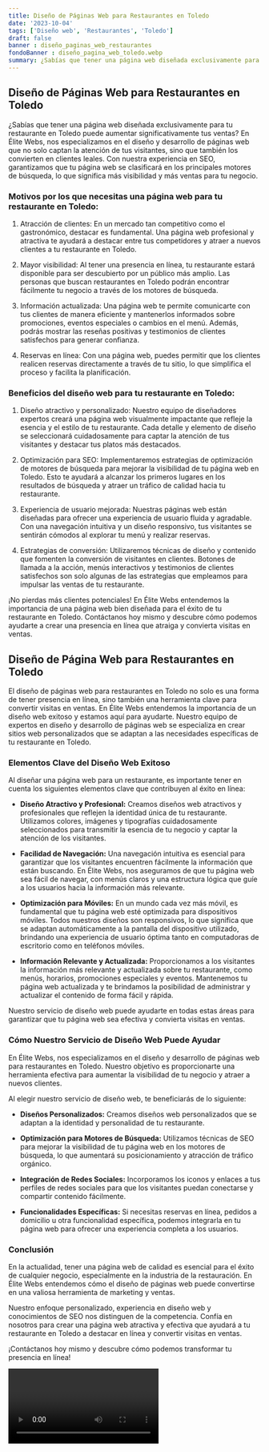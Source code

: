 ```yaml
---
title: Diseño de Páginas Web para Restaurantes en Toledo
date: '2023-10-04'
tags: ['Diseño web', 'Restaurantes', 'Toledo']
draft: false
banner : diseño_paginas_web_restaurantes
fondoBanner : diseño_pagina_web_toledo.webp
summary: ¿Sabías que tener una página web diseñada exclusivamente para tu restaurante en Toledo puede aumentar significativamente tus ventas? En Élite Webs, nos especializamos en el diseño y desarrollo de páginas web que no solo captan la atención de tus visitantes, sino que también los convierten en clientes leales. Con nuestra experiencia en SEO, garantizamos que tu página web se clasificará en los principales motores de búsqueda, lo que significa más visibilidad y más ventas para tu negocio.
---
```


## Diseño de Páginas Web para Restaurantes en Toledo

¿Sabías que tener una página web diseñada exclusivamente para tu restaurante en Toledo puede aumentar significativamente tus ventas? En Élite Webs, nos especializamos en el diseño y desarrollo de páginas web que no solo captan la atención de tus visitantes, sino que también los convierten en clientes leales. Con nuestra experiencia en SEO, garantizamos que tu página web se clasificará en los principales motores de búsqueda, lo que significa más visibilidad y más ventas para tu negocio.

### Motivos por los que necesitas una página web para tu restaurante en Toledo:

1. Atracción de clientes: En un mercado tan competitivo como el gastronómico, destacar es fundamental. Una página web profesional y atractiva te ayudará a destacar entre tus competidores y atraer a nuevos clientes a tu restaurante en Toledo.

2. Mayor visibilidad: Al tener una presencia en línea, tu restaurante estará disponible para ser descubierto por un público más amplio. Las personas que buscan restaurantes en Toledo podrán encontrar fácilmente tu negocio a través de los motores de búsqueda.

3. Información actualizada: Una página web te permite comunicarte con tus clientes de manera eficiente y mantenerlos informados sobre promociones, eventos especiales o cambios en el menú. Además, podrás mostrar las reseñas positivas y testimonios de clientes satisfechos para generar confianza.

4. Reservas en línea: Con una página web, puedes permitir que los clientes realicen reservas directamente a través de tu sitio, lo que simplifica el proceso y facilita la planificación.

### Beneficios del diseño web para tu restaurante en Toledo:

1. Diseño atractivo y personalizado: Nuestro equipo de diseñadores expertos creará una página web visualmente impactante que refleje la esencia y el estilo de tu restaurante. Cada detalle y elemento de diseño se seleccionará cuidadosamente para captar la atención de tus visitantes y destacar tus platos más destacados.

2. Optimización para SEO: Implementaremos estrategias de optimización de motores de búsqueda para mejorar la visibilidad de tu página web en Toledo. Esto te ayudará a alcanzar los primeros lugares en los resultados de búsqueda y atraer un tráfico de calidad hacia tu restaurante.

3. Experiencia de usuario mejorada: Nuestras páginas web están diseñadas para ofrecer una experiencia de usuario fluida y agradable. Con una navegación intuitiva y un diseño responsivo, tus visitantes se sentirán cómodos al explorar tu menú y realizar reservas.

4. Estrategias de conversión: Utilizaremos técnicas de diseño y contenido que fomenten la conversión de visitantes en clientes. Botones de llamada a la acción, menús interactivos y testimonios de clientes satisfechos son solo algunas de las estrategias que empleamos para impulsar las ventas de tu restaurante.

¡No pierdas más clientes potenciales! En Élite Webs entendemos la importancia de una página web bien diseñada para el éxito de tu restaurante en Toledo. Contáctanos hoy mismo y descubre cómo podemos ayudarte a crear una presencia en línea que atraiga y convierta visitas en ventas.

<GifSeo />

<Cta />

## Diseño de Página Web para Restaurantes en Toledo

El diseño de páginas web para restaurantes en Toledo no solo es una forma de tener presencia en línea, sino también una herramienta clave para convertir visitas en ventas. En Élite Webs entendemos la importancia de un diseño web exitoso y estamos aquí para ayudarte. Nuestro equipo de expertos en diseño y desarrollo de páginas web se especializa en crear sitios web personalizados que se adaptan a las necesidades específicas de tu restaurante en Toledo.

### Elementos Clave del Diseño Web Exitoso

Al diseñar una página web para un restaurante, es importante tener en cuenta los siguientes elementos clave que contribuyen al éxito en línea:

- **Diseño Atractivo y Profesional:** Creamos diseños web atractivos y profesionales que reflejen la identidad única de tu restaurante. Utilizamos colores, imágenes y tipografías cuidadosamente seleccionados para transmitir la esencia de tu negocio y captar la atención de los visitantes.

- **Facilidad de Navegación:** Una navegación intuitiva es esencial para garantizar que los visitantes encuentren fácilmente la información que están buscando. En Élite Webs, nos aseguramos de que tu página web sea fácil de navegar, con menús claros y una estructura lógica que guíe a los usuarios hacia la información más relevante.

- **Optimización para Móviles:** En un mundo cada vez más móvil, es fundamental que tu página web esté optimizada para dispositivos móviles. Todos nuestros diseños son responsivos, lo que significa que se adaptan automáticamente a la pantalla del dispositivo utilizado, brindando una experiencia de usuario óptima tanto en computadoras de escritorio como en teléfonos móviles.

- **Información Relevante y Actualizada:** Proporcionamos a los visitantes la información más relevante y actualizada sobre tu restaurante, como menús, horarios, promociones especiales y eventos. Mantenemos tu página web actualizada y te brindamos la posibilidad de administrar y actualizar el contenido de forma fácil y rápida.

Nuestro servicio de diseño web puede ayudarte en todas estas áreas para garantizar que tu página web sea efectiva y convierta visitas en ventas.

### Cómo Nuestro Servicio de Diseño Web Puede Ayudar

En Élite Webs, nos especializamos en el diseño y desarrollo de páginas web para restaurantes en Toledo. Nuestro objetivo es proporcionarte una herramienta efectiva para aumentar la visibilidad de tu negocio y atraer a nuevos clientes.

Al elegir nuestro servicio de diseño web, te beneficiarás de lo siguiente:

- **Diseños Personalizados:** Creamos diseños web personalizados que se adaptan a la identidad y personalidad de tu restaurante.

- **Optimización para Motores de Búsqueda:** Utilizamos técnicas de SEO para mejorar la visibilidad de tu página web en los motores de búsqueda, lo que aumentará su posicionamiento y atracción de tráfico orgánico.

- **Integración de Redes Sociales:** Incorporamos los iconos y enlaces a tus perfiles de redes sociales para que los visitantes puedan conectarse y compartir contenido fácilmente.

- **Funcionalidades Específicas:** Si necesitas reservas en línea, pedidos a domicilio u otra funcionalidad específica, podemos integrarla en tu página web para ofrecer una experiencia completa a los usuarios.

### Conclusión

En la actualidad, tener una página web de calidad es esencial para el éxito de cualquier negocio, especialmente en la industria de la restauración. En Élite Webs entendemos cómo el diseño de páginas web puede convertirse en una valiosa herramienta de marketing y ventas.

Nuestro enfoque personalizado, experiencia en diseño web y conocimientos de SEO nos distinguen de la competencia. Confía en nosotros para crear una página web atractiva y efectiva que ayudará a tu restaurante en Toledo a destacar en línea y convertir visitas en ventas.

¡Contáctanos hoy mismo y descubre cómo podemos transformar tu presencia en línea!

<Video />

<CtaBot job='Restaurantes' city='Toledo'/>

<Gmaps query='Toledo+españa+maps' />